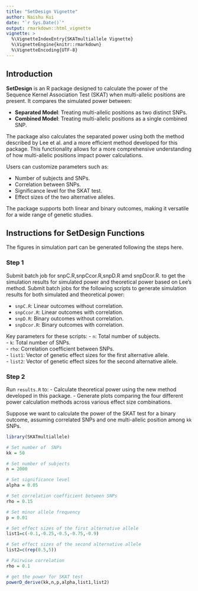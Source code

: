 ```yaml
---
title: "SetDesign Vignette"
author: Naishu Kui
date: "`r Sys.Date()`"
output: rmarkdown::html_vignette
vignette: >
  %\VignetteIndexEntry{SKATmultiallele Vignette}
  %\VignetteEngine{knitr::rmarkdown}
  %\VignetteEncoding{UTF-8}
---
```


## Introduction

**SetDesign** is an R package designed to calculate the power of the Sequence Kernel Association Test (SKAT) when multi-allelic positions are present. It compares the simulated power between:

- **Separated Model**: Treating multi-allelic positions as two distinct SNPs.\
- **Combined Model**: Treating multi-allelic positions as a single combined SNP.\

The package also calculates the separated power using both the method described by Lee et al. and a more efficient method developed for this package. This functionality allows for a more comprehensive understanding of how multi-allelic positions impact power calculations.

Users can customize parameters such as:

- Number of subjects and SNPs.\
- Correlation between SNPs.\
- Significance level for the SKAT test.\
- Effect sizes of the two alternative alleles.\

The package supports both linear and binary outcomes, making it versatile for a wide range of genetic studies.



## Instructions for SetDesign Functions
The figures in simulation part can be generated following the steps here.


### Step 1

Submit batch job for snpC.R,snpCcor.R,snpD.R amd snpDcor.R. to get the simulation results for simulated power and theoretical power based on Lee's method.
Submit batch jobs for the following scripts to generate simulation results for both simulated and theoretical power:

- `snpC.R`: Linear outcomes without correlation.\
- `snpCcor.R`: Linear outcomes with correlation.\
- `snpD.R`: Binary outcomes without correlation.\
- `snpDcor.R`: Binary outcomes with correlation.\

Key parameters for these scripts:
- `n`: Total number of subjects.\
- `k`: Total number of SNPs.\
- `rho`: Correlation coefficient between SNPs.\
- `list1`: Vector of genetic effect sizes for the first alternative allele.\
- `list2`: Vector of genetic effect sizes for the second alternative allele.\


### Step 2

Run `results.R` to:
- Calculate theoretical power using the new method developed in this package.
- Generate plots comparing the four different power calculation methods across various effect size combinations.


Suppose we want to calculate the power of the SKAT test for a binary outcome, assuming correlated SNPs and one multi-allelic position among `kk` SNPs.

```r
library(SKATmultiallele)

# Set number of  SNPs
kk = 50

# Set number of subjects
n = 2000

# Set significance level
alpha = 0.05

# Set correlation coefficient between SNPs
rho = 0.15

# Set minor allele frequency
p = 0.01

# Set effect sizes of the first alternative allele
list1=c(-0.1,-0.25,-0.5,-0.75,-0.9)

# Set effect sizes of the second alternative allele
list2=c(rep(0.5,5))

# Pairwise correlation
rho = 0.1

# get the power for SKAT test
powerD_derive(kk,n,p,alpha,list1,list2)
```
